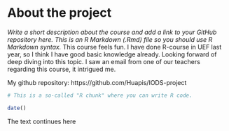 
# About the project

*Write a short description about the course and add a link to your GitHub repository here. This is an R Markdown (.Rmd) file so you should use R Markdown syntax.*
This course feels fun. I have done R-course in UEF last year, so I think I have good basic knowledge already. Looking forward of deep diving into this topic. I saw an email from one of our teachers regarding this course, it intrigued me. 

My github repository: https://github.com/Huapis/IODS-project 

```r
# This is a so-called "R chunk" where you can write R code.

date()

```

The text continues here
